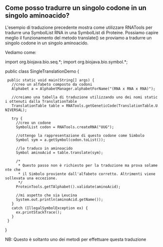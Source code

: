 == Come posso tradurre un singolo codone in un singolo aminoacido? ==

L'esempio di traduzione precedente mostra come utilizzare RNATools per tradurre una SymbolList RNA in una SymbolList di Proteine. Possiamo capire meglio il funzionamento del metodo translate() se proviamo a tradurre un singolo codone in un singolo aminoacido.

Vediamo come: 

<java>
import org.biojava.bio.seq.*;
import org.biojava.bio.symbol.*;

public class SingleTranslationDemo {

  public static void main(String[] args) {
    //creo un alfabeto composto da codoni
    Alphabet a = AlphabetManager.alphabetForName("(RNA x RNA x RNA)");

    //creiamo una tabella di traduzione utilizzando uno dei nomi statici ottenuti dalla TranslationTable
    TranslationTable table = RNATools.getGeneticCode(TranslationTable.UNIVERSAL);

    try {
      //creo un codone
      SymbolList codon = RNATools.createRNA("UUG");

      //ottengo la rappresentazione di questo codone come Simbolo
      Symbol sym = a.getSymbol(codon.toList());

      //lo traduco in aminoacido
      Symbol aminoAcid = table.translate(sym);


      /*
       * Questo passo non è richiesto per la traduzione ma prova solamente che
       * il Simbolo proviente dall'alfabeto corretto. Altrimenti viene sollevata una eccezione.
       */
      ProteinTools.getTAlphabet().validate(aminoAcid);


      //mi aspetto che sia Leucina
      System.out.println(aminoAcid.getName());
    }
    catch (IllegalSymbolException ex) {
      ex.printStackTrace();
    }
  }
}
</java>

NB: Questo è soltanto uno dei metodi per effettuare questa traduzione